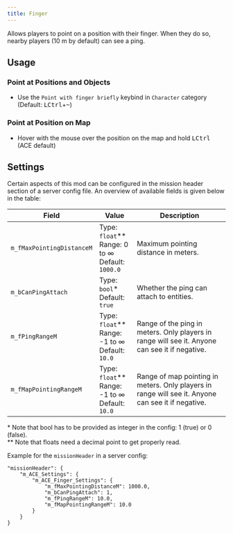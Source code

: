 ```yaml
---
title: Finger
---
```



<Integrated
  title="CEN - Tactical Ping"
  author="Kex"
/>

Allows players to point on a position with their finger. When they do so, nearby players (10 m by default) can see a ping.

## Usage

### Point at Positions and Objects

- Use the `Point with finger briefly` keybind in `Character` category (Default: <kbd>LCtrl</kbd>+<kbd>~</kbd>)

### Point at Position on Map

- Hover with the mouse over the position on the map and hold <kbd>LCtrl</kbd> (ACE default)

## Settings

Certain aspects of this mod can be configured in the mission header section of a server config file. An overview of available fields is given below in the table:

| Field                                 | Value                | Description                                        |
| ------------------------------------- | -------------------- | -------------------------------------------------- |
| `m_fMaxPointingDistanceM`             | Type: `float`**<br />Range: 0 to ∞<br />Default: `1000.0` | Maximum pointing distance in meters. |
| `m_bCanPingAttach`                    | Type: `bool`*<br />Default: `true` | Whether the ping can attach to entities. |
| `m_fPingRangeM`                       | Type: `float`**<br />Range: -1 to ∞<br />Default: `10.0` | Range of the ping in meters. Only players in range will see it. Anyone can see it if negative. |
| `m_fMapPointingRangeM`                | Type: `float`**<br />Range: -1 to ∞<br />Default: `10.0` | Range of map pointing in meters. Only players in range will see it. Anyone can see it if negative. |

\* Note that bool has to be provided as integer in the config: 1 (true) or 0 (false).<br />
\*\* Note that floats need a decimal point to get properly read.

Example for the `missionHeader` in a server config:
```
"missionHeader": {
    "m_ACE_Settings": {
        "m_ACE_Finger_Settings": {
            "m_fMaxPointingDistanceM": 1000.0,
            "m_bCanPingAttach": 1,
            "m_fPingRangeM": 10.0,
            "m_fMapPointingRangeM": 10.0
        }
    }
}
```
